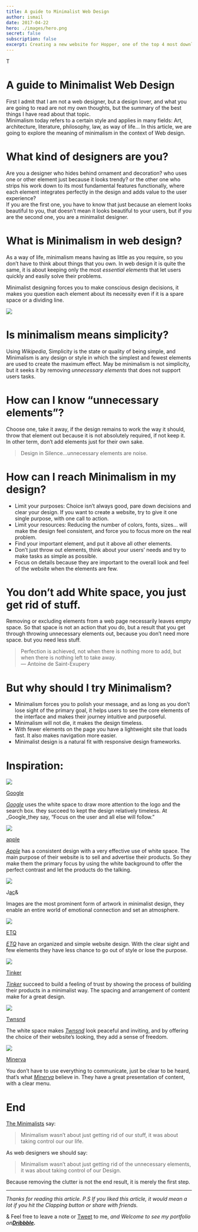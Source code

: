 ```yaml
---
title: A guide to Minimalist Web Design
author: ismail
date: 2017-04-22
hero: ./images/hero.png
secret: false
subscription: false
excerpt: Creating a new website for Hopper, one of the top 4 most downloaded travel apps in the U.S, along with Uber, Lyft.
---
```


T
  


# A guide to Minimalist Web Design


First I admit that I am not a web designer, but a design lover, and what you are going to read are not my own thoughts, but the summary of the best things I have read about that topic.  
Minimalism today refers to a certain style and applies in many fields: Art, architecture, literature, philosophy, law, as way of life… In this article, we are going to explore the meaning of minimalism in the context of Web design.

# What kind of designers are you?

Are you a designer who hides behind ornament and decoration? who uses one or other element just because it looks trendy? or the other one who strips his work down to its most fundamental features functionally, where each element integrates perfectly in the design and adds value to the user experience?  
If you are the first one, you have to know that just because an element looks beautiful to you, that doesn’t mean it looks beautiful to your users, but if you are the second one, you are a minimalist designer.

# What is Minimalism in web design?

As a way of life, minimalism means having as little as you require, so you don’t have to think about things that you own. In web design it is quite the same, it is about keeping only the most  _essential elements_  that let users quickly and easily solve their problems.

Minimalist designing forces you to make conscious design decisions, it makes you question each element about its necessity even if it is a spare space or a dividing line.


![](https://miro.medium.com/max/5600/1*KwHcBkvo69IlrDslJyBRww.png)

# Is minimalism means simplicity?

Using  _Wikipedia_, Simplicity is the state or quality of being simple, and Minimalism is any design or style in which the simplest and fewest elements are used to create the maximum effect. May be minimalism is not simplicity, but it seeks it by removing  _unnecessary elements_  that does not support users tasks.

# How can I know “unnecessary elements”?

Choose one, take it away, if the design remains to work the way it should, throw that element out because it is not absolutely required, if not keep it.  
In other term, don’t add elements just for their own sake.

> Design in Silence…unnecessary elements are noise.

# How can I reach Minimalism in my design?

-   Limit your purposes: Choice isn’t always good, pare down decisions and clear your design. If you want to create a website, try to give it one single purpose, with one call to action.
-   Limit your resources: Reducing the number of colors, fonts, sizes… will make the design feel consistent, and force you to focus more on the real problem.
-   Find your important element, and put it above all other elements.
-   Don’t just throw out elements, think about your users’ needs and try to make tasks as simple as possible.
-   Focus on details because they are important to the overall look and feel of the website when the elements are few.

# You don’t add White space, you just get rid of stuff.

Removing or excluding elements from a web page necessarily leaves empty space. So that space is not an action that you do, but a result that you get through throwing unnecessary elements out, because you don’t need more space. but you need less stuff.

> Perfection is achieved, not when there is nothing more to add, but when there is nothing left to take away.  
> — Antoine de Saint-Exupery

# But why should I try Minimalism?

-   Minimalism forces you to polish your message, and as long as you don’t lose sight of the primary goal, it helps users to see the core elements of the interface and makes their journey intuitive and purposeful.
-   Minimalism will not die, it makes the design timeless.
-   With fewer elements on the page you have a lightweight site that loads fast. It also makes navigation more easier.
-   Minimalist design is a natural fit with responsive design frameworks.

# Inspiration:


![](https://miro.medium.com/max/2732/1*WWTzutil-K_J_qziFwi55A.jpeg)

[Google](https://www.google.com/)

[_Google_](https://www.google.com/)  uses the white space to draw more attention to the logo and the search box. they succeed to kept the design relatively timeless. At  _Google_they say, “Focus on the user and all else will follow.”


![](https://miro.medium.com/max/2698/1*CyaFPpezPOeSeXqiQm8pdg.png)

[apple](https://www.apple.com/)

[_Apple_](https://www.etq-amsterdam.com/)  has a consistent design with a very effective use of white space. The main purpose of their website is to sell and advertise their products. So they make them the primary focus by using the white background to offer the perfect contrast and let the products do the talking.


![](https://miro.medium.com/max/2698/1*0yYcqrHylERTBPPBxqnYLw.png)

J[ac](http://jac-and.co/)&

Images are the most prominent form of artwork in minimalist design, they enable an entire world of emotional connection and set an atmosphere.


![](https://miro.medium.com/max/2698/1*psxjgRFu7EPIPVK-Q8f2mg.png)

[ETQ](https://www.etq-amsterdam.com/)

[_ETQ_](https://www.etq-amsterdam.com/)  have an organized and simple website design. With the clear sight and few elements they have less chance to go out of style or lose the purpose.


![](https://miro.medium.com/max/2696/1*iac5_LuvuIivfFHsxlCinA.png)

[Tinker](https://tinkerwatches.com/)

[_Tinker_](https://tinkerwatches.com/)  succeed to build a feeling of trust by showing the process of building their products in a minimalist way. The spacing and arrangement of content make for a great design.


![](https://miro.medium.com/max/2700/1*A4sRjoKe_jJb2cjMCMm7Hw.png)

[Twnsnd](https://twnsnd.co/)

The white space makes  [_Twnsnd_](https://twnsnd.co/)  look peaceful and inviting, and by offering the choice of their website’s looking, they add a sense of freedom.


![](https://miro.medium.com/max/2732/1*iRbzM9NPRNJECctudCahdQ.png)

[Minerva](https://minerva-is.net/)

You don’t have to use everything to communicate, just be clear to be heard, that’s what  [_Minerva_](https://minerva-is.net/)  believe in. They have a great presentation of content, with a clear menu.

# End

[The Minimalists](http://www.theminimalists.com/)  say:

> Minimalism wasn’t about just getting rid of our stuff, it was about taking control our our life.

As web designers we should say:

> Minimalism wasn’t about just getting rid of the unnecessary elements, it was about taking control of our Design.

Because removing the clutter is not the end result, it is merely the first step.

----------

_Thanks for reading this article. P.S If you liked this article, it would mean a lot if you hit the Clapping button or share with friends._

& Feel free to leave a note or  [Tweet](https://twitter.com/smailelazizi)  to me,  _and Welcome to see my portfolio on_[**_Dribbble_**](http://www.dribbble.com/ismailelazizi)**_._**